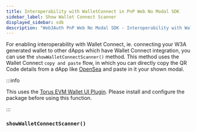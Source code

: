 ```yaml
---
title: Interoperability with WalletConnect in PnP Web No Modal SDK
sidebar_label: Show Wallet Connect Scanner
displayed_sidebar: sdk
description: "Web3Auth PnP Web No Modal SDK - Interoperability with WalletConnect | Documentation - Web3Auth"
---
```



For enabling interoperability with Wallet Connect, ie. connecting your W3A generated wallet to other dApps which have Wallet Connect integration, you
can use the `showWalletConnectScanner()` method. This method uses the Wallet Connect `copy and paste` flow, in which you can directly copy the QR Code
details from a dApp like [OpenSea](https://opensea.io) and paste in it your shown modal.

:::info

This uses the [Torus EVM Wallet UI Plugin](/sdk/helper-sdks/plugins/evm-wallet). Please install and configure the package before using this function.

:::

### `showWalletConnectScanner()`

<ShowWCScanner />

